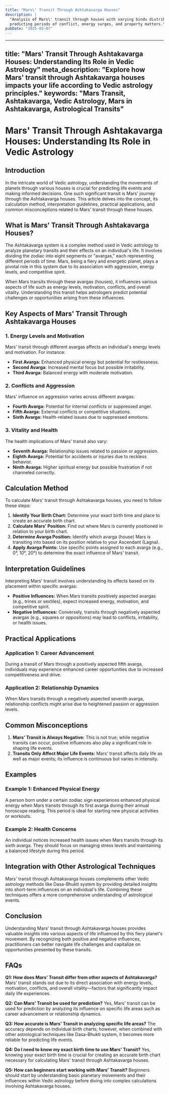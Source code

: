```yaml
---
title: "Mars\' Transit Through Ashtakavarga Houses"
description: |
  "Analysis of Mars\' transit through houses with varying bindu distributions,
  predicting periods of conflict, energy surges, and property matters."
pubDate: "2025-03-07"
---
```


---
title: "Mars' Transit Through Ashtakavarga Houses: Understanding Its Role in Vedic Astrology"
meta_description: "Explore how Mars' transit through Ashtakavarga houses impacts your life according to Vedic astrology principles."
keywords: "Mars Transit, Ashtakavarga, Vedic Astrology, Mars in Ashtakavarga, Astrological Transits"
---

# Mars' Transit Through Ashtakavarga Houses: Understanding Its Role in Vedic Astrology

## Introduction

In the intricate world of Vedic astrology, understanding the movements of planets through various houses is crucial for predicting life events and making informed decisions. One such significant transit is Mars' journey through the Ashtakavarga houses. This article delves into the concept, its calculation method, interpretation guidelines, practical applications, and common misconceptions related to Mars' transit through these houses.

## What is Mars' Transit Through Ashtakavarga Houses?

The Ashtakavarga system is a complex method used in Vedic astrology to analyze planetary transits and their effects on an individual's life. It involves dividing the zodiac into eight segments or "avargas," each representing different periods of time. Mars, being a fiery and energetic planet, plays a pivotal role in this system due to its association with aggression, energy levels, and competitive spirit.

When Mars transits through these avargas (houses), it influences various aspects of life such as energy levels, motivation, conflicts, and overall vitality. Understanding this transit helps astrologers predict potential challenges or opportunities arising from these influences.

## Key Aspects of Mars' Transit Through Ashtakavarga Houses

### 1. **Energy Levels and Motivation**
Mars' transit through different avargas affects an individual's energy levels and motivation. For instance:
- **First Avarga:** Enhanced physical energy but potential for restlessness.
- **Second Avarga:** Increased mental focus but possible irritability.
- **Third Avarga:** Balanced energy with moderate motivation.

### 2. **Conflicts and Aggression**
Mars' influence on aggression varies across different avargas:
- **Fourth Avarga:** Potential for internal conflicts or suppressed anger.
- **Fifth Avarga:** External conflicts or competitive situations.
- **Sixth Avarga:** Health-related issues due to suppressed emotions.

### 3. **Vitality and Health**
The health implications of Mars' transit also vary:
- **Seventh Avarga:** Relationship issues related to passion or aggression.
- **Eighth Avarga:** Potential for accidents or injuries due to reckless behavior.
- **Ninth Avarga:** Higher spiritual energy but possible frustration if not channeled correctly.

## Calculation Method

To calculate Mars' transit through Ashtakavarga houses, you need to follow these steps:

1. **Identify Your Birth Chart:** Determine your exact birth time and place to create an accurate birth chart.
2. **Calculate Mars' Position:** Find out where Mars is currently positioned in relation to your birth chart.
3. **Determine Avarga Position:** Identify which avarga (house) Mars is transiting into based on its position relative to your Ascendant (Lagna).
4. **Apply Avarga Points:** Use specific points assigned to each avarga (e.g., 0°, 10°, 20°) to determine the exact influence of Mars' transit.

## Interpretation Guidelines

Interpreting Mars' transit involves understanding its effects based on its placement within specific avargas:

- **Positive Influences:** When Mars transits positively aspected avargas (e.g., trines or sextiles), expect increased energy, motivation, and competitive spirit.
- **Negative Influences:** Conversely, transits through negatively aspected avargas (e.g., squares or oppositions) may lead to conflicts, irritability, or health issues.

## Practical Applications

### Application 1: Career Advancement
During a transit of Mars through a positively aspected fifth avarga, individuals may experience enhanced career opportunities due to increased competitiveness and drive.

### Application 2: Relationship Dynamics
When Mars transits through a negatively aspected seventh avarga, relationship conflicts might arise due to heightened passion or aggression levels.

## Common Misconceptions

1. **Mars' Transit is Always Negative:** This is not true; while negative transits can occur, positive influences also play a significant role in shaping life events.
2. **Transits Only Affect Major Life Events:** Mars' transit affects daily life as well as major events; its influence is continuous but varies in intensity.

## Examples

### Example 1: Enhanced Physical Energy
A person born under a certain zodiac sign experiences enhanced physical energy when Mars transits through its first avarga during their annual horoscope reading. This period is ideal for starting new physical activities or workouts.

### Example 2: Health Concerns
An individual notices increased health issues when Mars transits through its sixth avarga. They should focus on managing stress levels and maintaining a balanced lifestyle during this period.

## Integration with Other Astrological Techniques

Mars' transit through Ashtakavarga houses complements other Vedic astrology methods like Dasa-Bhukti system by providing detailed insights into short-term influences on an individual's life. Combining these techniques offers a more comprehensive understanding of astrological events.

## Conclusion

Understanding Mars' transit through Ashtakavarga houses provides valuable insights into various aspects of life influenced by this fiery planet's movement. By recognizing both positive and negative influences, practitioners can better navigate life challenges and capitalize on opportunities presented by these transits.

## FAQs

**Q1: How does Mars' Transit differ from other aspects of Ashtakavarga?**
Mars' transit stands out due to its direct association with energy levels, motivation, conflicts, and overall vitality—factors that significantly impact daily life experiences.

**Q2: Can Mars' Transit be used for prediction?**
Yes, Mars' transit can be used for prediction by analyzing its influence on specific life areas such as career advancement or relationship dynamics.

**Q3: How accurate is Mars' Transit in analyzing specific life areas?**
The accuracy depends on individual birth charts; however, when combined with other astrological techniques like Dasa-Bhukti system, it becomes more reliable for predicting life events.

**Q4: Do I need to know my exact birth time to use Mars' Transit?**
Yes, knowing your exact birth time is crucial for creating an accurate birth chart necessary for calculating Mars' transit through Ashtakavarga houses.

**Q5: How can beginners start working with Mars' Transit?**
Beginners should start by understanding basic planetary movements and their influences within Vedic astrology before diving into complex calculations involving Ashtakavarga houses.